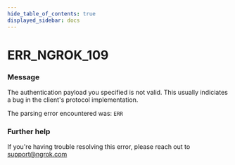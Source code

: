 ```yaml
---
hide_table_of_contents: true
displayed_sidebar: docs
---
```



# ERR_NGROK_109

### Message

The authentication payload you specified is not valid.
This usually indiciates a bug in the client's protocol implementation.

The parsing error encountered was:
`ERR`

### Further help

If you're having trouble resolving this error, please reach out to [support@ngrok.com](mailto:support@ngrok.com?subject=Help%20with%20ERR_NGROK_109)

<ErrorDetails error="err_ngrok_109" />

